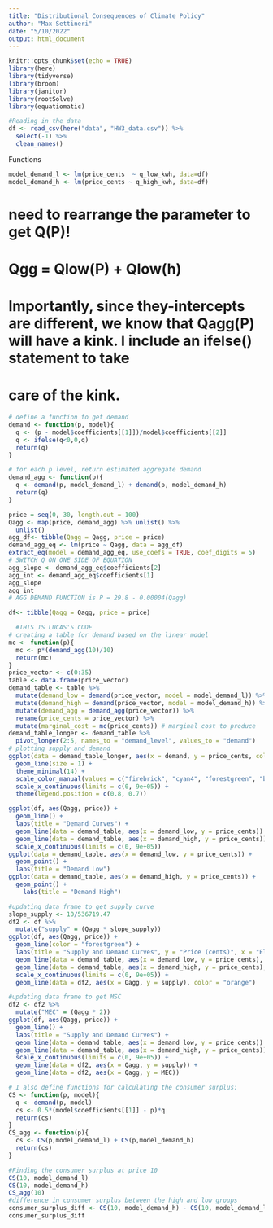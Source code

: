 ```yaml
---
title: "Distributional Consequences of Climate Policy"
author: "Max Settineri"
date: "5/10/2022"
output: html_document
---
```


```r
knitr::opts_chunk$set(echo = TRUE)
library(here)
library(tidyverse)
library(broom)
library(janitor)
library(rootSolve)
library(equatiomatic)
```

```r
#Reading in the data
df <- read_csv(here("data", "HW3_data.csv")) %>% 
  select(-1) %>% 
  clean_names()
```

Functions
```r
model_demand_l <- lm(price_cents  ~ q_low_kwh, data=df)
model_demand_h <- lm(price_cents ~ q_high_kwh, data=df)
```

# need to rearrange the parameter to get Q(P)! 

# Qgg = Qlow(P) + Qlow(h) 

# Importantly, since they-intercepts are different, we know that Qagg(P) will have a kink. I include an ifelse() statement to take
# care of the kink.

```r
# define a function to get demand
demand <- function(p, model){
  q <- (p - model$coefficients[[1]])/model$coefficients[[2]]
  q <- ifelse(q<0,0,q)
  return(q)
}
```


```r
# for each p level, return estimated aggregate demand
demand_agg <- function(p){
  q <- demand(p, model_demand_l) + demand(p, model_demand_h)
  return(q)
}
```

```r
price = seq(0, 30, length.out = 100)
Qagg <- map(price, demand_agg) %>% unlist() %>% 
  unlist()
agg_df<- tibble(Qagg = Qagg, price = price)
demand_agg_eq <- lm(price ~ Qagg, data = agg_df) 
extract_eq(model = demand_agg_eq, use_coefs = TRUE, coef_digits = 5)
# SWITCH Q ON ONE SIDE OF EQUATION
agg_slope <- demand_agg_eq$coefficients[2]
agg_int <- demand_agg_eq$coefficients[1]
agg_slope
agg_int
# AGG DEMAND FUNCTION is P = 29.8 - 0.00004(Qagg)
```

```r
df<- tibble(Qagg = Qagg, price = price)
```

```r
  #THIS IS LUCAS'S CODE
# creating a table for demand based on the linear model
mc <- function(p){
  mc <- p*(demand_agg(10)/10)
  return(mc)
}
price_vector <- c(0:35)
table <- data.frame(price_vector)
demand_table <- table %>% 
  mutate(demand_low = demand(price_vector, model = model_demand_l)) %>% 
  mutate(demand_high = demand(price_vector, model = model_demand_h)) %>% 
  mutate(demand_agg = demand_agg(price_vector)) %>% 
  rename(price_cents = price_vector) %>% 
  mutate(marginal_cost = mc(price_cents)) # marginal cost to produce
demand_table_longer <- demand_table %>% 
  pivot_longer(2:5, names_to = "demand_level", values_to = "demand")
# plotting supply and demand
ggplot(data = demand_table_longer, aes(x = demand, y = price_cents, color = demand_level)) +
  geom_line(size = 1) +
  theme_minimal(14) +
  scale_color_manual(values = c("firebrick", "cyan4", "forestgreen", "black")) +
  scale_x_continuous(limits = c(0, 9e+05)) +
  theme(legend.position = c(0.8, 0.7))
```

```r
ggplot(df, aes(Qagg, price)) +
  geom_line() +
  labs(title = "Demand Curves") +
  geom_line(data = demand_table, aes(x = demand_low, y = price_cents)) +
  geom_line(data = demand_table, aes(x = demand_high, y = price_cents)) +
  scale_x_continuous(limits = c(0, 9e+05))
ggplot(data = demand_table, aes(x = demand_low, y = price_cents)) +
  geom_point() +
  labs(title = "Demand Low")
ggplot(data = demand_table, aes(x = demand_high, y = price_cents)) +
  geom_point() +
    labs(title = "Demand High")
```

```r
#updating data frame to get supply curve
slope_supply <- 10/536719.47
df2 <- df %>% 
  mutate("supply" = (Qagg * slope_supply))
ggplot(df, aes(Qagg, price)) +
  geom_line(color = "forestgreen") +
  labs(title = "Supply and Demand Curves", y = "Price (cents)", x = "Electricity Quantity (kWh)") +
  geom_line(data = demand_table, aes(x = demand_low, y = price_cents), color = "blue", linetype = "dashed") +
  geom_line(data = demand_table, aes(x = demand_high, y = price_cents), color = "purple", linetype = "dashed") +
  scale_x_continuous(limits = c(0, 9e+05)) +
  geom_line(data = df2, aes(x = Qagg, y = supply), color = "orange")
```

```r
#updating data frame to get MSC
df2 <- df2 %>% 
  mutate("MEC" = (Qagg * 2))
ggplot(df, aes(Qagg, price)) +
  geom_line() +
  labs(title = "Supply and Demand Curves") +
  geom_line(data = demand_table, aes(x = demand_low, y = price_cents)) +
  geom_line(data = demand_table, aes(x = demand_high, y = price_cents)) +
  scale_x_continuous(limits = c(0, 9e+05)) +
  geom_line(data = df2, aes(x = Qagg, y = supply)) +
  geom_line(data = df2, aes(x = Qagg, y = MEC))
```



```r
# I also define functions for calculating the consumer surplus:
CS <- function(p, model){
  q <- demand(p, model)
  cs <- 0.5*(model$coefficients[[1]] - p)*q
  return(cs)
}
CS_agg <- function(p){
  cs <- CS(p,model_demand_l) + CS(p,model_demand_h)
  return(cs)
}
```

```r
#Finding the consumer surplus at price 10
CS(10, model_demand_l)
CS(10, model_demand_h)
CS_agg(10)
#difference in consumer surplus between the high and low groups 
consumer_surplus_diff <- CS(10, model_demand_h) - CS(10, model_demand_l)
consumer_surplus_diff
```


